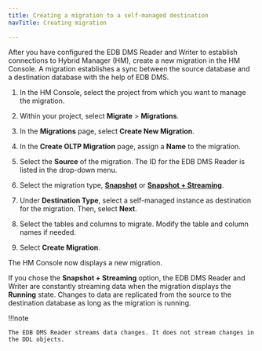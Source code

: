 ```yaml
---
title: Creating a migration to a self-managed destination
navTitle: Creating migration

---
```


After you have configured the EDB DMS Reader and Writer to establish connections to Hybrid Manager (HM), create a new migration in the HM Console. A migration establishes a sync between the source database and a destination database with the help of EDB DMS.

1.  In the HM Console, select the project from which you want to manage the migration.

2.  Within your project, select **Migrate** > **Migrations**. 

3.  In the **Migrations** page, select **Create New Migration**. 

4.  In the **Create OLTP Migration** page, assign a **Name** to the migration. 

5.  Select the **Source** of the migration. The ID for the EDB DMS Reader is listed in the drop-down menu.

6.  Select the migration type, [**Snapshot**](/edb-postgres-ai/1.2/hybrid-manager/using_hybrid_manager/migration/terminology/#snapshot-migration) or [**Snapshot + Streaming**](/edb-postgres-ai/1.2/hybrid-manager/using_hybrid_manager/migration/terminology/#snapshot--streaming-migration).

7.  Under **Destination Type**, select a self-managed instance as destination for the migration. Then, select **Next**.

8.  Select the tables and columns to migrate. Modify the table and column names if needed.

9.  Select **Create Migration**.

The HM Console now displays a new migration.

If you chose the **Snapshot + Streaming** option, the EDB DMS Reader and Writer are constantly streaming data when the migration displays the **Running** state. Changes to data are replicated from the source to the destination database as long as the migration is running. 

!!!note

    The EDB DMS Reader streams data changes. It does not stream changes in the DDL objects.
